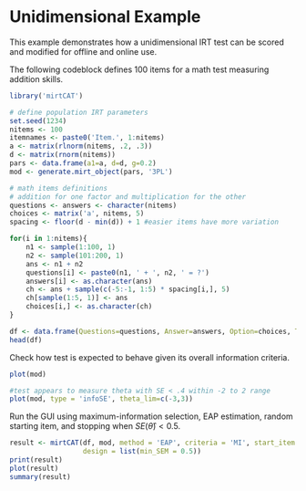 Unidimensional Example
======================================

This example demonstrates how a unidimensional IRT test can be scored and modified for offline 
and online use. 

The following codeblock defines 100 items for a math test measuring addition skills.

```r
library('mirtCAT')

# define population IRT parameters
set.seed(1234)
nitems <- 100
itemnames <- paste0('Item.', 1:nitems)
a <- matrix(rlnorm(nitems, .2, .3))
d <- matrix(rnorm(nitems))
pars <- data.frame(a1=a, d=d, g=0.2)
mod <- generate.mirt_object(pars, '3PL')

# math items definitions
# addition for one factor and multiplication for the other
questions <- answers <- character(nitems)
choices <- matrix('a', nitems, 5)
spacing <- floor(d - min(d)) + 1 #easier items have more variation

for(i in 1:nitems){
    n1 <- sample(1:100, 1)
    n2 <- sample(101:200, 1)
    ans <- n1 + n2
    questions[i] <- paste0(n1, ' + ', n2, ' = ?')
    answers[i] <- as.character(ans)
    ch <- ans + sample(c(-5:-1, 1:5) * spacing[i,], 5)
    ch[sample(1:5, 1)] <- ans
    choices[i,] <- as.character(ch)
}

df <- data.frame(Questions=questions, Answer=answers, Option=choices, Type='radio')
head(df)
```

Check how test is expected to behave given its overall information criteria.

```r
plot(mod)

#test appears to measure theta with SE < .4 within -2 to 2 range
plot(mod, type = 'infoSE', theta_lim=c(-3,3))
```

Run the GUI using maximum-information selection, EAP estimation, random starting item,
and stopping when $SE(\hat{\theta}) < 0.5$.

```r
result <- mirtCAT(df, mod, method = 'EAP', criteria = 'MI', start_item = 'random',
                  design = list(min_SEM = 0.5))
print(result)
plot(result)
summary(result)
```
